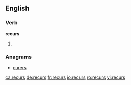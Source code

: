 ==English==

===Verb===
'''recurs'''

# {{third-person singular of|[[recur]]}}

===Anagrams===
* [[curers#English|curers]]

[[ca:recurs]]
[[de:recurs]]
[[fr:recurs]]
[[io:recurs]]
[[ro:recurs]]
[[vi:recurs]]